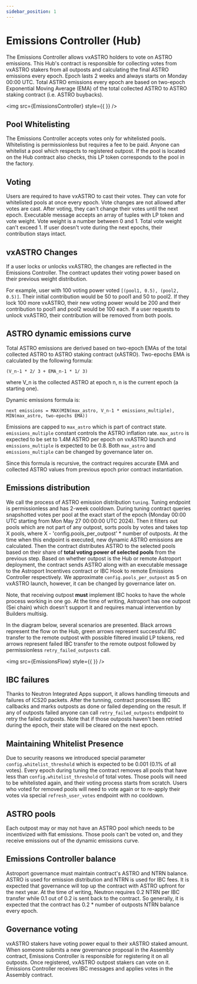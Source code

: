 ```yaml
---
sidebar_position: 1
---
```




# Emissions Controller (Hub)

The Emissions Controller allows vxASTRO holders to vote on ASTRO emissions. This Hub's contract is responsible for collecting votes from vxASTRO stakers from all outposts and calculating the final ASTRO emissions every epoch. Epoch lasts 2 weeks and always starts on Monday 00:00 UTC. Total ASTRO emissions every epoch are based on two-epoch Exponential Moving Average (EMA) of the total collected ASTRO to ASTRO staking contract (i.e. ASTRO buybacks).

<img src={EmissionsController} style={{ }} />

## Pool Whitelisting

The Emissions Controller accepts votes only for whitelisted pools. Whitelisting is permissionless but requires a fee to be paid. Anyone can whitelist a pool which respects to registered outpost. If the pool is located on the Hub contract also checks, this LP token corresponds to the pool in the factory.

## Voting

Users are required to have vxASTRO to cast their votes. They can vote for whitelisted pools at once every epoch. Vote changes are not allowed after votes are cast. After voting, they can't change their votes until the next epoch. Executable message accepts an array of tuples with LP token and vote weight. Vote weight is a number between 0 and 1. Total vote weight can't exceed 1. If user doesn't vote during the next epochs, their contribution stays intact.

## vxASTRO Changes

If a user locks or unlocks vxASTRO, the changes are reflected in the Emissions Controller. The contract updates their voting power based on their previous weight distribution.

For example, user with 100 voting power voted `[(pool1, 0.5), (pool2, 0.5)]`. Their initial contribution would be 50 to pool1 and 50 to pool2. If they lock 100 more vxASTRO, their new voting power would be 200 and their contribution to pool1 and pool2 would be 100 each. If a user requests to unlock vxASTRO, their contribution will be removed from both pools.

## ASTRO dynamic emissions curve

Total ASTRO emissions are derived based on two-epoch EMAs of the total collected ASTRO to ASTRO staking contract (xASTRO). Two-epochs EMA is calculated by the following formula:

```
(V_n-1 * 2/ 3 + EMA_n-1 * 1/ 3)
```

where V_n is the collected ASTRO at epoch n, n is the current epoch (a starting one).

Dynamic emissions formula is:

```
next emissions = MAX(MIN(max_astro, V_n-1 * emissions_multiple), MIN(max_astro, two-epochs EMA))
```

Emissions are capped to `max_astro` which is part of contract state. `emissions_multiple` constant controls the ASTRO inflation rate. `max_astro` is expected to be set to 1.4M ASTRO per epoch on vxASTRO launch and `emissions_multiple` is expected to be 0.8. Both `max_astro` and `emissions_multiple` can be changed by governance later on.

Since this formula is recursive, the contract requires accurate EMA and collected ASTRO values from previous epoch prior contract instantiation.

## Emissions distribution

We call the process of ASTRO emission distribution `tuning`. Tuning endpoint is permissionless and has 2-week cooldown. During tuning contract queries snapshotted votes per pool at the exact start of the epoch (Monday 00:00 UTC starting from Mon May 27 00:00:00 UTC 2024). Then it filters out pools which are not part of any outpost, sorts pools by votes and takes top X pools, where X - 'config.pools_per_outpost' * number of outposts. At the time when this endpoint is executed, new dynamic ASTRO emissions are calculated. Then the contract distributes ASTRO to the selected pools based on their share of **total voting power of selected pools** from the previous step. Based on whether outpost is the Hub or remote Astroport deployment, the contract sends ASTRO along with an executable message to the Astroport Incentives contract or IBC Hook to remote Emissions Controller respectively. We approximate `config.pools_per_outpost` as 5 on vxASTRO launch, however, it can be changed by governance later on.

Note, that receiving outpost **must** implement IBC hooks to have the whole process working in one go. At the time of writing, Astroport has one outpost (Sei chain) which doesn't support it and requires manual intervention by Builders multisig.

In the diagram below, several scenarios are presented. Black arrows represent the flow on the Hub, green arrows represent successful IBC transfer to the remote outpost with possible filtered invalid LP tokens, red arrows represent failed IBC transfer to the remote outpost followed by permissionless `retry_failed_outposts` call.

<img src={EmissionsFlow} style={{ }} />

## IBC failures

Thanks to Neutron Integrated Apps support, it allows handling timeouts and failures of ICS20 packets. After the tunning, contract processes IBC callbacks and marks outposts as done or failed depending on the result. If any of outposts failed anyone can call `retry_failed_outposts` endpoint to retry the failed outposts. Note that if those outposts haven't been retried during the epoch, their state will be cleared on the next epoch.

## Maintaining Whitelist Presence

Due to security reasons we introduced special parameter `config.whitelist_threshold` which is expected to be 0.001 (0.1% of all votes). Every epoch during tuning the contract removes all pools that have less than `config.whitelist_threshold` of total votes. Those pools will need to be whitelisted again, and their voting process starts from scratch. Users who voted for removed pools will need to vote again or to re-apply their votes via special `refresh_user_votes` endpoint with no cooldown.

## ASTRO pools

Each outpost may or may not have an ASTRO pool which needs to be incentivized with flat emissions. Those pools can't be voted on, and they receive emissions out of the dynamic emissions curve.

## Emissions Controller balance

Astroport governance must maintain contract's ASTRO and NTRN balance. ASTRO is used for emission distribution and NTRN is used for IBC fees. It is expected that governance will top up the contract with ASTRO upfront for the next year. At the time of writing, Neutron requires 0.2 NTRN per IBC transfer while 0.1 out of 0.2 is sent back to the contract. So generally, it is expected that the contract has 0.2 * number of outposts NTRN balance every epoch.

## Governance voting

vxASTRO stakers have voting power equal to their xASTRO staked amount. When someone submits a new governance proposal in the Assembly contract, Emissions Controller is responsible for registering it on all outposts. Once registered, vxASTRO outpost stakers can vote on it. Emissions Controller receives IBC messages and applies votes in the Assembly contract.
